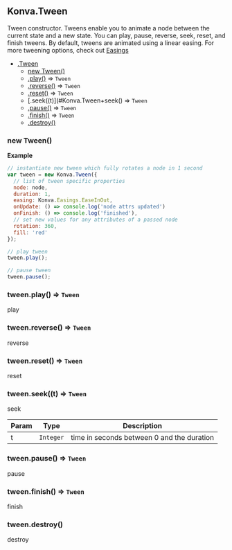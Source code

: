 <a name="Konva.Tween"></a>

## Konva.Tween
Tween constructor.  Tweens enable you to animate a node between the current state and a new state.
 You can play, pause, reverse, seek, reset, and finish tweens.  By default, tweens are animated using
 a linear easing.  For more tweening options, check out [Easings](#Konva.Easings)


* [.Tween](#Konva.Tween)
    * [new Tween()](#new_Konva.Tween_new)
    * [.play()](#Konva.Tween+play) ⇒ <code>Tween</code>
    * [.reverse()](#Konva.Tween+reverse) ⇒ <code>Tween</code>
    * [.reset()](#Konva.Tween+reset) ⇒ <code>Tween</code>
    * [.seek((t)](#Konva.Tween+seek() ⇒ <code>Tween</code>
    * [.pause()](#Konva.Tween+pause) ⇒ <code>Tween</code>
    * [.finish()](#Konva.Tween+finish) ⇒ <code>Tween</code>
    * [.destroy()](#Konva.Tween+destroy)

<a name="new_Konva.Tween_new"></a>

### new Tween()
**Example**  
```js
// instantiate new tween which fully rotates a node in 1 second
var tween = new Konva.Tween({
  // list of tween specific properties
  node: node,
  duration: 1,
  easing: Konva.Easings.EaseInOut,
  onUpdate: () => console.log('node attrs updated')
  onFinish: () => console.log('finished'),
  // set new values for any attributes of a passed node
  rotation: 360,
  fill: 'red'
});

// play tween
tween.play();

// pause tween
tween.pause();
```
<a name="Konva.Tween+play"></a>

### tween.play() ⇒ <code>Tween</code>
play

<a name="Konva.Tween+reverse"></a>

### tween.reverse() ⇒ <code>Tween</code>
reverse

<a name="Konva.Tween+reset"></a>

### tween.reset() ⇒ <code>Tween</code>
reset

<a name="Konva.Tween+seek("></a>

### tween.seek((t) ⇒ <code>Tween</code>
seek


| Param | Type | Description |
| --- | --- | --- |
| t | <code>Integer</code> | time in seconds between 0 and the duration |

<a name="Konva.Tween+pause"></a>

### tween.pause() ⇒ <code>Tween</code>
pause

<a name="Konva.Tween+finish"></a>

### tween.finish() ⇒ <code>Tween</code>
finish

<a name="Konva.Tween+destroy"></a>

### tween.destroy()
destroy

